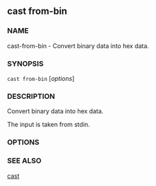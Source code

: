 
## cast from-bin

### NAME

cast-from-bin - Convert binary data into hex data.

### SYNOPSIS

`cast from-bin` [*options*]

### DESCRIPTION

Convert binary data into hex data.

The input is taken from stdin.

### OPTIONS

<CommonOptions />

### SEE ALSO

[cast](/reference/cast/cast.mdx)
